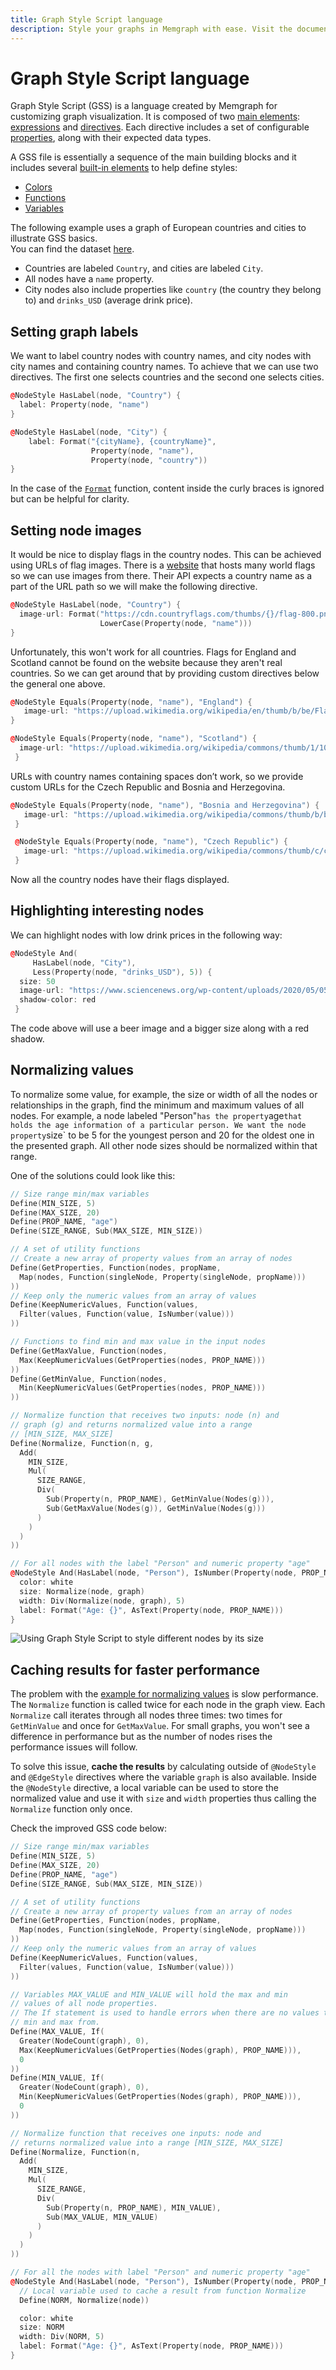 ```yaml
---
title: Graph Style Script language
description: Style your graphs in Memgraph with ease. Visit the documentation for detailed instructions on how to use graph style scripts to customize the appearance of your graphs and enhance visualizations.
---
```



# Graph Style Script language

Graph Style Script (GSS) is a language created by Memgraph for customizing graph
visualization. It is composed of two [main
elements](/memgraph-lab/features/graph-style-script/main-building-blocks):
[expressions](/memgraph-lab/features/graph-style-script/main-building-blocks#expressions)
and
[directives](/memgraph-lab/features/graph-style-script/main-building-blocks#directives).
Each directive includes a set of configurable
[properties](/memgraph-lab/features/graph-style-script/directive-properties),
along with their expected data types.

A GSS file is essentially a sequence of the main building blocks and it includes several
[built-in elements](/memgraph-lab/features/graph-style-script/built-in-elements) to help define styles:
- [Colors](/memgraph-lab/features/graph-style-script/built-in-elements#colors)
- [Functions](/memgraph-lab/features/graph-style-script/built-in-elements#functions)
- [Variables](/memgraph-lab/features/graph-style-script/built-in-elements#variables)

The following example uses a graph of European countries and cities to illustrate GSS basics.  
You can find the dataset [here](/querying/exploring-datasets/backpacking-through-europe).

- Countries are labeled `Country`, and cities are labeled `City`.  
- All nodes have a `name` property.  
- City nodes also include properties like `country` (the country they belong to) and `drinks_USD` (average drink price).


## Setting graph labels

We want to label country nodes with country names, and city nodes with city
names and containing country names. To achieve that we can use two directives.
The first one selects countries and the second one selects cities.

```cpp
@NodeStyle HasLabel(node, "Country") {
  label: Property(node, "name")
}

@NodeStyle HasLabel(node, "City") {
    label: Format("{cityName}, {countryName}",
                  Property(node, "name"),
                  Property(node, "country"))
}
```

In the case of the [`Format`](/memgraph-lab/features/graph-style-script/built-in-elements#formatformatstring-value)
function, content inside the curly braces is ignored but can be helpful for
clarity.

## Setting node images

It would be nice to display flags in the country nodes. This can be achieved
using URLs of flag images. There is a [website](https://cdn.countryflags.com)
that hosts many world flags so we can use images from there. Their API expects a
country name as a part of the URL path so we will make the following directive.

```cpp
@NodeStyle HasLabel(node, "Country") {
  image-url: Format("https://cdn.countryflags.com/thumbs/{}/flag-800.png",
                    LowerCase(Property(node, "name")))
}
```

Unfortunately, this won't work for all countries. Flags for England and Scotland
cannot be found on the website because they aren't real countries. So we can get
around that by providing custom directives below the general one above.

```cpp
@NodeStyle Equals(Property(node, "name"), "England") {
   image-url: "https://upload.wikimedia.org/wikipedia/en/thumb/b/be/Flag_of_England.svg/2560px-Flag_of_England.svg.png"
}

@NodeStyle Equals(Property(node, "name"), "Scotland") {
  image-url: "https://upload.wikimedia.org/wikipedia/commons/thumb/1/10/Flag_of_Scotland.svg/1200px-Flag_of_Scotland.svg.png"
 }
```

URLs with country names containing spaces don’t work, so we provide custom URLs
for the Czech Republic and Bosnia and Herzegovina.

```cpp
@NodeStyle Equals(Property(node, "name"), "Bosnia and Herzegovina") {
   image-url: "https://upload.wikimedia.org/wikipedia/commons/thumb/b/bf/Flag_of_Bosnia_and_Herzegovina.svg/1200px-Flag_of_Bosnia_and_Herzegovina.svg.png"
 }

 @NodeStyle Equals(Property(node, "name"), "Czech Republic") {
   image-url: "https://upload.wikimedia.org/wikipedia/commons/thumb/c/cb/Flag_of_the_Czech_Republic.svg/2560px-Flag_of_the_Czech_Republic.svg.png"
 }
```

Now all the country nodes have their flags displayed.

## Highlighting interesting nodes

We can highlight nodes with low drink prices in the following way:

```cpp
@NodeStyle And(
     HasLabel(node, "City"),
     Less(Property(node, "drinks_USD"), 5)) {
  size: 50
  image-url: "https://www.sciencenews.org/wp-content/uploads/2020/05/050620_mt_beer_feat-1028x579.jpg"
  shadow-color: red
 }
```

The code above will use a beer image and a bigger size along with a red shadow.

## Normalizing values

To normalize some value, for example, the size or width of all the
nodes or relationships in the graph, find the minimum and maximum values
of all nodes.
For example, a node labeled "Person"` has the property `age` that holds the age information
of a particular person. We want the node property `size` to be 5 for the youngest person
and 20 for the oldest one in the presented graph. All other node sizes should be normalized
within that range.

One of the solutions could look like this:

```cpp
// Size range min/max variables
Define(MIN_SIZE, 5)
Define(MAX_SIZE, 20)
Define(PROP_NAME, "age")
Define(SIZE_RANGE, Sub(MAX_SIZE, MIN_SIZE))

// A set of utility functions
// Create a new array of property values from an array of nodes
Define(GetProperties, Function(nodes, propName,
  Map(nodes, Function(singleNode, Property(singleNode, propName)))
))
// Keep only the numeric values from an array of values
Define(KeepNumericValues, Function(values,
  Filter(values, Function(value, IsNumber(value)))
))

// Functions to find min and max value in the input nodes
Define(GetMaxValue, Function(nodes,
  Max(KeepNumericValues(GetProperties(nodes, PROP_NAME)))
))
Define(GetMinValue, Function(nodes,
  Min(KeepNumericValues(GetProperties(nodes, PROP_NAME)))
))

// Normalize function that receives two inputs: node (n) and
// graph (g) and returns normalized value into a range
// [MIN_SIZE, MAX_SIZE]
Define(Normalize, Function(n, g,
  Add(
    MIN_SIZE,
    Mul(
      SIZE_RANGE,
      Div(
        Sub(Property(n, PROP_NAME), GetMinValue(Nodes(g))),
        Sub(GetMaxValue(Nodes(g)), GetMinValue(Nodes(g)))
      )
    )
  )
))

// For all nodes with the label "Person" and numeric property "age"
@NodeStyle And(HasLabel(node, "Person"), IsNumber(Property(node, PROP_NAME))) {
  color: white
  size: Normalize(node, graph)
  width: Div(Normalize(node, graph), 5)
  label: Format("Age: {}", AsText(Property(node, PROP_NAME)))
}
```

![Using Graph Style Script to style different nodes by its size](/pages/data-visualization/graph-style-script/caching-results-gss.png)

## Caching results for faster performance

The problem with the [example for normalizing values](#normalizing-values) is
slow performance. The `Normalize` function is called twice for each node in the
graph view. Each `Normalize` call iterates through all nodes three times: two
times for `GetMinValue` and once for `GetMaxValue`. For small graphs, you won't
see a difference in performance but as the number of nodes rises the performance
issues will follow. 

To solve this issue, **cache the results** by calculating outside of `@NodeStyle` and
`@EdgeStyle` directives where the variable `graph` is also available.
Inside the `@NodeStyle` directive, a local variable can be used to store the normalized
value and use it with `size` and `width` properties thus calling the `Normalize` function only once.

Check the improved GSS code below:

```cpp
// Size range min/max variables
Define(MIN_SIZE, 5)
Define(MAX_SIZE, 20)
Define(PROP_NAME, "age")
Define(SIZE_RANGE, Sub(MAX_SIZE, MIN_SIZE))

// A set of utility functions
// Create a new array of property values from an array of nodes
Define(GetProperties, Function(nodes, propName,
  Map(nodes, Function(singleNode, Property(singleNode, propName)))
))
// Keep only the numeric values from an array of values
Define(KeepNumericValues, Function(values,
  Filter(values, Function(value, IsNumber(value)))
))

// Variables MAX_VALUE and MIN_VALUE will hold the max and min
// values of all node properties.
// The If statement is used to handle errors when there are no values to calculate
// min and max from.
Define(MAX_VALUE, If(
  Greater(NodeCount(graph), 0),
  Max(KeepNumericValues(GetProperties(Nodes(graph), PROP_NAME))),
  0
))
Define(MIN_VALUE, If(
  Greater(NodeCount(graph), 0),
  Min(KeepNumericValues(GetProperties(Nodes(graph), PROP_NAME))),
  0
))

// Normalize function that receives one inputs: node and
// returns normalized value into a range [MIN_SIZE, MAX_SIZE]
Define(Normalize, Function(n,
  Add(
    MIN_SIZE,
    Mul(
      SIZE_RANGE,
      Div(
        Sub(Property(n, PROP_NAME), MIN_VALUE),
        Sub(MAX_VALUE, MIN_VALUE)
      )
    )
  )
))

// For all the nodes with label "Person" and numeric property "age"
@NodeStyle And(HasLabel(node, "Person"), IsNumber(Property(node, PROP_NAME))) {
  // Local variable used to cache a result from function Normalize
  Define(NORM, Normalize(node))

  color: white
  size: NORM
  width: Div(NORM, 5)
  label: Format("Age: {}", AsText(Property(node, PROP_NAME)))
}
```

<CommunityLinks/>